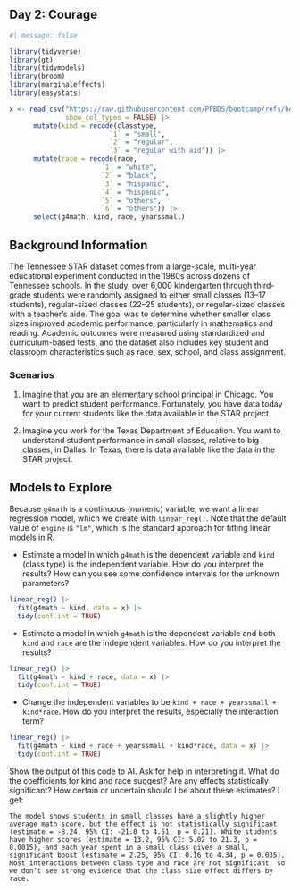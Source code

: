 ## Day 2: Courage

```r
#| message: false

library(tidyverse)      
library(gt)             
library(tidymodels)     
library(broom)          
library(marginaleffects) 
library(easystats)   

x <- read_csv("https://raw.githubusercontent.com/PPBDS/bootcamp/refs/heads/master/_internal/data/STAR.csv",
              show_col_types = FALSE) |> 
      mutate(kind = recode(classtype,
                         `1` = "small",
                         `2` = "regular",
                         `3` = "regular with aid")) |> 
      mutate(race = recode(race,
                       `1` = "white",
                       `2` = "black",
                       `3` = "hispanic",
                       `4` = "hispanic",
                       `5` = "others",
                       `6` = "others")) |> 
      select(g4math, kind, race, yearssmall)     
```


## Background Information

The Tennessee STAR dataset comes from a large-scale, multi-year educational experiment conducted in the 1980s across dozens of Tennessee schools. In the study, over 6,000 kindergarten through third-grade students were randomly assigned to either small classes (13–17 students), regular-sized classes (22–25 students), or regular-sized classes with a teacher’s aide. The goal was to determine whether smaller class sizes improved academic performance, particularly in mathematics and reading. Academic outcomes were measured using standardized and curriculum-based tests, and the dataset also includes key student and classroom characteristics such as race, sex, school, and class assignment. 

### Scenarios

1) Imagine that you are an elementary school principal in Chicago. You want to predict student performance. Fortunately, you have data today for your current students like the data available in the STAR project.

<!-- DK: Insert both Preceptor Tables and Population Tables. -->

2) Imagine you work for the Texas Department of Education. You want to understand student performance in small classes, relative to big classes, in Dallas. In Texas, there is data available like the data in the STAR project.

## Models to Explore

Because `g4math` is a continuous (numeric) variable, we want a linear regression model, which we create with `linear_reg()`. Note that the default value of `engine` is `"lm"`, which is the standard approach for fitting linear models in R.

* Estimate a model in which `g4math` is the dependent variable and `kind` (class type) is the independent variable. How do you interpret the results? How can you see some confidence intervals for the unknown parameters?

```r
linear_reg() |> 
  fit(g4math ~ kind, data = x) |> 
  tidy(conf.int = TRUE)
```

<!-- DK: Add interpretations, and any answers to questions you ask. -->

* Estimate a model in which `g4math` is the dependent variable and both `kind` and `race` are the independent variables. How do you interpret the results? 

```r
linear_reg() |> 
  fit(g4math ~ kind + race, data = x) |> 
  tidy(conf.int = TRUE)
```

* Change the independent variables to be `kind + race + yearssmall + kind*race`. How do you interpret the results, especially the interaction term? 

```r
linear_reg() |> 
  fit(g4math ~ kind + race + yearssmall + kind*race, data = x) |> 
  tidy(conf.int = TRUE)
```

 Show the output of this code to AI. Ask for help in interpreting it. What do the coefficients for kind and race suggest? Are any effects statistically significant? How certain or uncertain should I be about these estimates? I get: 

 ````
The model shows students in small classes have a slightly higher average math score, but the effect is not statistically significant (estimate = -8.24, 95% CI: -21.0 to 4.51, p = 0.21). White students have higher scores (estimate = 13.2, 95% CI: 5.02 to 21.3, p = 0.0015), and each year spent in a small class gives a small, significant boost (estimate = 2.25, 95% CI: 0.16 to 4.34, p = 0.035). Most interactions between class type and race are not significant, so we don’t see strong evidence that the class size effect differs by race.
 ````

 
